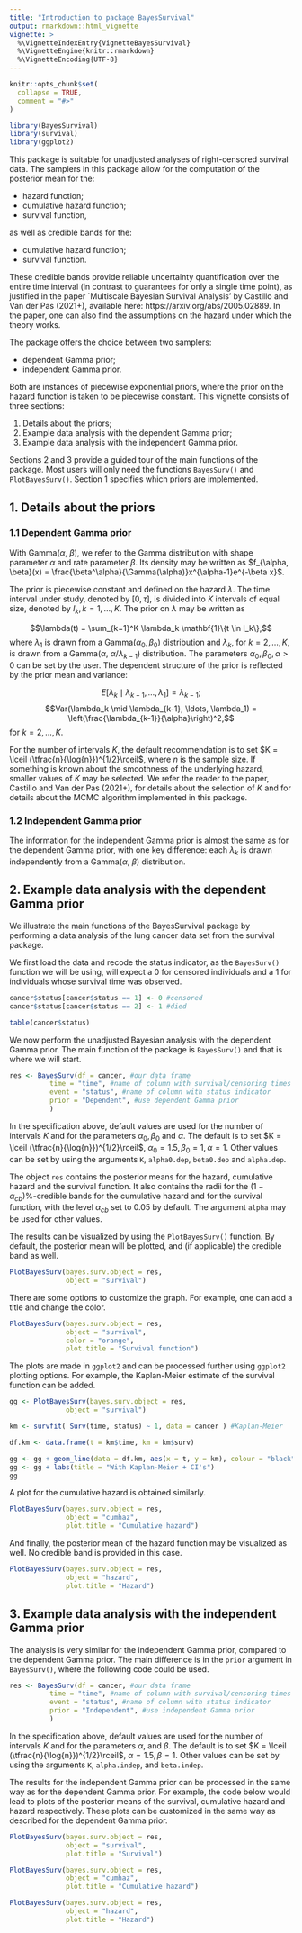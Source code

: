 ```yaml
---
title: "Introduction to package BayesSurvival"
output: rmarkdown::html_vignette
vignette: >
  %\VignetteIndexEntry{VignetteBayesSurvival}
  %\VignetteEngine{knitr::rmarkdown}
  %\VignetteEncoding{UTF-8}
---
```


```r
knitr::opts_chunk$set(
  collapse = TRUE,
  comment = "#>"
)
```

```r
library(BayesSurvival)
library(survival)
library(ggplot2)
```

This package is suitable for unadjusted analyses of right-censored survival data. The samplers in this package allow for the computation of the posterior mean for the:

* hazard function;
* cumulative hazard function;
* survival function,

as well as credible bands for the:

* cumulative hazard function;
* survival function.

These credible bands provide reliable uncertainty quantification over the entire time interval (in contrast to guarantees for only a single time point), as justified in the paper `Multiscale Bayesian Survival Analysis' by Castillo and Van der Pas (2021+), available here: https://arxiv.org/abs/2005.02889. In the paper, one can also find the assumptions on the hazard under which the theory works.

The package offers the choice between two samplers: 

* dependent Gamma prior;
* independent Gamma prior.

Both are instances of piecewise exponential priors, where the prior on the hazard function is taken to be piecewise constant. This vignette consists of three sections:

1. Details about the priors;
2. Example data analysis with the dependent Gamma prior;
3. Example data analysis with the independent Gamma prior.

Sections 2 and 3 provide a guided tour of the main functions of the package. Most users will only need the functions `BayesSurv()` and `PlotBayesSurv()`. Section 1 specifies which priors are implemented.

## 1. Details about the priors

### 1.1 Dependent Gamma prior
With Gamma($\alpha$, $\beta$), we refer to the Gamma distribution with shape parameter $\alpha$ and rate parameter $\beta$. Its density may be written as $f_{\alpha, \beta}(x) = \frac{\beta^\alpha}{\Gamma(\alpha)}x^{\alpha-1}e^{-\beta x}$. 

The prior is piecewise constant and defined on the hazard $\lambda$. The time interval under study, denoted by $[0, \tau]$, is divided into $K$ intervals of equal size, denoted by $I_k, k = 1, \ldots, K$. The prior on $\lambda$ may be written as

$$\lambda(t) = \sum_{k=1}^K \lambda_k \mathbf{1}\{t \in I_k\},$$
where $\lambda_1$ is drawn from a Gamma($\alpha_0, \beta_0$) distribution and $\lambda_k$, for $k = 2, \ldots, K$, is drawn from a Gamma($\alpha$, $\alpha/\lambda_{k-1}$) distribution. The parameters $\alpha_0, \beta_0, \alpha > 0$ can be set by the user. The dependent structure of the prior is reflected by the prior mean and variance:

$$E[\lambda_k \mid \lambda_{k-1}, \ldots, \lambda_1] = \lambda_{k-1};$$
$$Var(\lambda_k \mid \lambda_{k-1}, \ldots, \lambda_1) = \left(\frac{\lambda_{k-1}}{\alpha}\right)^2,$$
for $k = 2, \ldots, K$. 

For the number of intervals $K$, the default recommendation is to set $K = \lceil (\tfrac{n}{\log{n}})^{1/2}\rceil$, where $n$ is the sample size. If something is known about the smoothness of the underlying hazard, smaller values of $K$ may be selected. We refer the reader to the paper, Castillo and Van der Pas (2021+), for details about the selection of $K$ and for details about the MCMC algorithm implemented in this package. 

### 1.2 Independent Gamma prior
The information for the independent Gamma prior is almost the same as for the dependent Gamma prior, with one key difference: each $\lambda_k$ is drawn independently from a Gamma($\alpha$, $\beta$) distribution. 


## 2. Example data analysis with the dependent Gamma prior
We illustrate the main functions of the BayesSurvival package by performing a data analysis of the lung cancer data set from the survival package. 

We first load the data and recode the status indicator, as the `BayesSurv()` function we will be using, will expect a 0 for censored individuals and a 1 for individuals whose survival time was observed.
```r
cancer$status[cancer$status == 1] <- 0 #censored
cancer$status[cancer$status == 2] <- 1 #died

table(cancer$status)
```

We now perform the unadjusted Bayesian analysis with the dependent Gamma prior. The main function of the package is `BayesSurv()` and that is where we will start. 

```r
res <- BayesSurv(df = cancer, #our data frame
          time = "time", #name of column with survival/censoring times
          event = "status", #name of column with status indicator
          prior = "Dependent", #use dependent Gamma prior
          )
```

In the specification above, default values are used for the number of intervals $K$ and for the parameters $\alpha_0, \beta_0$ and $\alpha$. The default is to set $K = \lceil (\tfrac{n}{\log{n}})^{1/2}\rceil$, $\alpha_0 = 1.5, \beta_0 = 1, \alpha = 1$. Other values can be set by using the arguments `K`, `alpha0.dep`, `beta0.dep` and `alpha.dep`.

The object `res` contains the posterior means for the hazard, cumulative hazard and the survival function. It also contains the radii for the $(1-\alpha_{cb})$%-credible bands for the cumulative hazard and for the survival function, with the level $\alpha_{cb}$ set to 0.05 by default. The argument `alpha` may be used for other values.

The results can be visualized by using the `PlotBayesSurv()` function. By default, the posterior mean will be plotted, and (if applicable) the credible band as well.

```r
PlotBayesSurv(bayes.surv.object = res,
              object = "survival")
```

There are some options to customize the graph. For example, one can add a title and change the color.

```r
PlotBayesSurv(bayes.surv.object = res,
              object = "survival",
              color = "orange",
              plot.title = "Survival function")
```

The plots are made in `ggplot2` and can be processed further using `ggplot2` plotting options. For example, the Kaplan-Meier estimate of the survival function can be added.

```r
gg <- PlotBayesSurv(bayes.surv.object = res,
              object = "survival")

km <- survfit( Surv(time, status) ~ 1, data = cancer ) #Kaplan-Meier

df.km <- data.frame(t = km$time, km = km$surv)

gg <- gg + geom_line(data = df.km, aes(x = t, y = km), colour = "black", size = 1, lty = 6) 
gg <- gg + labs(title = "With Kaplan-Meier + CI's")
gg
```

A plot for the cumulative hazard is obtained similarly.

```r
PlotBayesSurv(bayes.surv.object = res,
              object = "cumhaz",
              plot.title = "Cumulative hazard")
```

And finally, the posterior mean of the hazard function may be visualized as well. No credible band is provided in this case.

```r
PlotBayesSurv(bayes.surv.object = res,
              object = "hazard",
              plot.title = "Hazard")
```

## 3. Example data analysis with the independent Gamma prior
The analysis is very similar for the independent Gamma prior, compared to the dependent Gamma prior. The main difference is in the `prior` argument in `BayesSurv()`, where the following code could be used. 

```r
res <- BayesSurv(df = cancer, #our data frame
          time = "time", #name of column with survival/censoring times
          event = "status", #name of column with status indicator
          prior = "Independent", #use independent Gamma prior
          )
```

In the specification above, default values are used for the number of intervals $K$ and for the parameters $\alpha$, and $\beta$. The default is to set $K = \lceil (\tfrac{n}{\log{n}})^{1/2}\rceil$, $\alpha = 1.5, \beta = 1$. Other values can be set by using the arguments `K`, `alpha.indep`, and `beta.indep`.

The results for the independent Gamma prior can be processed in the same way as for the dependent Gamma prior. For example, the code below would lead to plots of the posterior means of the survival, cumulative hazard and hazard respectively. These plots can be customized in the same way as described for the dependent Gamma prior.

```r
PlotBayesSurv(bayes.surv.object = res,
              object = "survival",
              plot.title = "Survival")

PlotBayesSurv(bayes.surv.object = res,
              object = "cumhaz",
              plot.title = "Cumulative hazard")

PlotBayesSurv(bayes.surv.object = res,
              object = "hazard",
              plot.title = "Hazard")
```

